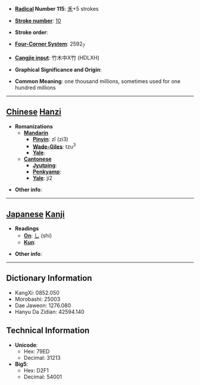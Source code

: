* '''[[Wiktionary:Chinese radical index| Radical]] Number 115''': [[Wiktionary:Chinese radical index 禾|禾]]+5 strokes

* '''[[Wiktionary:Chinese total strokes index|Stroke number]]''': [[Wiktionary:Chinese total strokes index 10|10]]

* '''Stroke order''': 

* '''[[Wiktionary:Chinese four corner index|Four-Corner System]]''': 2592<sub>7</sub>

* '''[[Wiktionary:Chinese Cangjie index|Cangjie input]]''': 竹木中X竹 (HDLXH)

* '''Graphical Significance and Origin''': 

* '''Common Meaning''': one thousand millions, sometimes used for one hundred millions

----

== [[Chinese]] [[Hanzi]] ==

* '''Romanizations'''
** '''[[Mandarin]]'''
*** '''[[Pinyin]]''': zǐ (zi3)
*** '''[[Wade-Giles]]''': tzu<sup>3</sup>
*** '''[[Yale]]''': 
** '''[[Cantonese]]'''
*** '''[[Jyutping]]''':
*** '''[[Penkyamp]]''': 
*** '''[[Yale]]''': ji2

* '''Other info''': 

----

== [[Japanese]] [[Kanji]] ==

* '''Readings'''
** '''[[On]]''': [[し]] (shi)
** '''[[Kun]]''': 

* '''Other info''':  

----

== Dictionary Information ==

* KangXi: 0852.050
* Morobashi: 25003
* Dae Jaweon: 1276.080
* Hanyu Da Zidian: 42594.140

== Technical Information ==

* '''Unicode''':
** Hex: 79ED
** Decimal: 31213
* '''Big5''':
** Hex: D2F1
** Decimal: 54001
